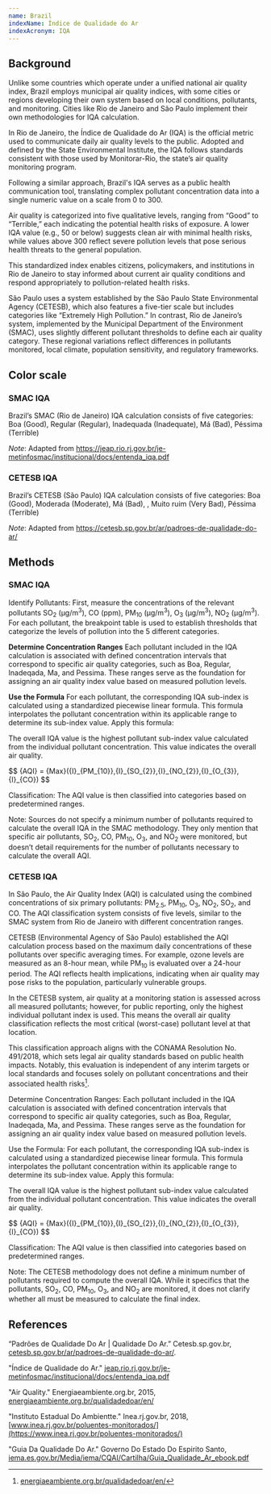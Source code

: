 ```yaml
---
name: Brazil
indexName: Índice de Qualidade do Ar 
indexAcronym: IQA
---
```



## Background

Unlike some countries which operate under a unified national air quality index, Brazil employs municipal air quality indices, with some cities or regions developing their own system based on 
local conditions, pollutants, and monitoring. Cities like Rio de Janeiro and São Paulo implement their own methodologies for IQA calculation. 

In Rio de Janeiro, the Índice de Qualidade do Ar (IQA) is the official metric used to communicate daily air quality levels to the public. Adopted and defined by the State Environmental 
Institute, the IQA follows standards consistent with those used by Monitorar-Rio, the state’s air quality monitoring program.

Following a similar approach, Brazil's IQA serves as a public health communication tool, translating complex pollutant concentration data into a single numeric value on a scale from 0 to 300.

Air quality is categorized into five qualitative levels, ranging from “Good” to “Terrible,” each indicating the potential health risks of exposure. A lower IQA value (e.g., 50 or below) 
suggests clean air with minimal health risks, while values above 300 reflect severe pollution levels that pose serious health threats to the general population.

This standardized index enables citizens, policymakers, and institutions in Rio de Janeiro to stay informed about current air quality conditions and respond appropriately to pollution-related 
health risks.

São Paulo uses a system established by the São Paulo State Environmental Agency (CETESB), which also features a five-tier scale but includes categories like “Extremely High Pollution.” 
In contrast, Rio de Janeiro’s system, implemented by the Municipal Department of the Environment (SMAC), uses slightly different pollutant thresholds to define each air quality category. 
These regional variations reflect differences in pollutants monitored, local climate, population sensitivity, and regulatory frameworks.


## Color scale

### SMAC IQA
Brazil’s SMAC (Rio de Janeiro) IQA calculation consists of five categories: Boa (Good), Regular (Regular), Inadequada (Inadequate), Má (Bad), Péssima (Terrible)

<ColorScale variant="Rio de Janeiro" index="brazil" value={true}/>

_Note_: Adapted from https://jeap.rio.rj.gov.br/je-metinfosmac/institucional/docs/entenda_iqa.pdf


### CETESB IQA
Brazil’s CETESB  (São Paulo) IQA calculation consists of five categories: Boa (Good), Moderada (Moderate), Má (Bad), , Muito ruim (Very Bad), Péssima (Terrible)

<ColorScale variant="São Paulo" index="brazil" value={true} />

_Note_: Adapted from https://cetesb.sp.gov.br/ar/padroes-de-qualidade-do-ar/


## Methods

### SMAC IQA
Identify Pollutants: First, measure the concentrations of the relevant pollutants SO<sub>2</sub> (µg/m<sup>3</sup>), CO (ppm), PM<sub>10</sub> (µg/m<sup>3</sup>), O<sub>3</sub> (µg/m<sup>3</sup>), NO<sub>2</sub> (µg/m<sup>3</sup>). For each pollutant, the breakpoint table 
is used to establish thresholds that categorize the levels of pollution into the 5 different categories. 


<BreakpointsTable variant="Rio de Janeiro" index="brazil" />

**Determine Concentration Ranges** 
Each pollutant included in the IQA calculation is associated with defined concentration intervals that correspond to specific air quality categories, such as Boa, Regular, Inadeqada, 
Ma, and Pessima. These ranges serve as the foundation for assigning an air quality index value based on measured pollution levels. 

**Use the Formula** 
For each pollutant, the corresponding IQA sub-index is calculated using a standardized piecewise linear formula. This formula interpolates the pollutant concentration within its 
applicable range to determine its sub-index value. Apply this formula: 

<div class="latex-container">

<PiecewiseLatexDoc label="IQA" />

</div>

The overall IQA value is the highest pollutant sub-index value calculated from the individual pollutant concentration. This value indicates the overall air quality.

<div class="latex-container">
$$
{AQI} = {Max}({I}_{PM_{10}},{I}_{SO_{2}},{I}_{NO_{2}},{I}_{O_{3}}, {I}_{CO})
$$
</div>

Classification: The AQI value is then classified into categories based on predetermined ranges.


<Admonition type="note">

Note: Sources do not specify a minimum number of pollutants required to calculate the overall IQA in the SMAC methodology. 
They only mention that specific air pollutants, SO<sub>2</sub>, CO, PM<sub>10</sub>, O<sub>3</sub>, and NO<sub>2</sub> were monitored, but doesn’t detail requirements 
for the number of pollutants necessary to calculate the overall AQI. 

</Admonition>


<AqiCalculator
  client:only="solid"
  index="brazil"
  acronym={frontmatter.indexAcronym}
/>


### CETESB IQA
In São Paulo, the Air Quality Index (AQI) is calculated using the combined concentrations of six primary pollutants: PM<sub>2.5</sub>, PM<sub>10</sub>, O<sub>3</sub>, NO<sub>2</sub>, SO<sub>2</sub>, and CO. The AQI 
classification system consists of five levels, similar to the SMAC system from Rio de Janeiro with different concentration ranges. 


CETESB (Environmental Agency of São Paulo) established the AQI calculation process based on the maximum daily concentrations of these pollutants over specific averaging
times. For example, ozone levels are measured as an 8-hour mean, while PM<sub>10</sub> is evaluated over a 24-hour period. The AQI reflects health implications, indicating when 
air quality may pose risks to the population, particularly vulnerable groups.

<BreakpointsTable variant="São Paulo" index="brazil" />

In the CETESB system, air quality at a monitoring station is assessed across all measured pollutants; however, for public reporting, only the highest individual pollutant 
index is used. This means the overall air quality classification reflects the most critical (worst-case) pollutant level at that location.

This classification approach aligns with the CONAMA Resolution No. 491/2018, which sets legal air quality standards based on public health impacts. Notably, this evaluation 
is independent of any interim targets or local standards and focuses solely on pollutant concentrations and their associated health risks[^1].


Determine Concentration Ranges: Each pollutant included in the IQA calculation is associated with defined concentration intervals that correspond to specific air quality 
categories, such as Boa, Regular, Inadeqada, Ma, and Pessima. These ranges serve as the foundation for assigning an air quality index value based on measured pollution levels. 

Use the Formula: For each pollutant, the corresponding IQA sub-index is calculated using a standardized piecewise linear formula. This formula interpolates the pollutant concentration 
within its applicable range to determine its sub-index value. Apply this formula: 

<div class="latex-container">

<PiecewiseLatexDoc label="IQA" />

</div>

The overall IQA value is the highest pollutant sub-index value calculated from the individual pollutant concentration. This value indicates the overall air quality.


<div class="latex-container">
$$
{AQI} = {Max}({I}_{PM_{10}},{I}_{SO_{2}},{I}_{NO_{2}},{I}_{O_{3}}, {I}_{CO})
$$
</div>

Classification: The AQI value is then classified into categories based on predetermined ranges.

<Admonition type="note">

Note: The CETESB methodology does not define a minimum number of pollutants required to compute 
the overall IQA. While it specifics that the pollutants, SO<sub>2</sub>, CO, PM<sub>10</sub>, O<sub>3</sub>, and NO<sub>2</sub> are monitored, 
it does not clarify whether all must be measured to calculate the final index. 

</Admonition>




## References

“Padrões de Qualidade Do Ar | Qualidade Do Ar.” Cetesb.sp.gov.br, [cetesb.sp.gov.br/ar/padroes-de-qualidade-do-ar/](cetesb.sp.gov.br/ar/padroes-de-qualidade-do-ar/).

"Índice de Qualidade do Ar." [jeap.rio.rj.gov.br/je-metinfosmac/institucional/docs/entenda_iqa.pdf](https://jeap.rio.rj.gov.br/je-metinfosmac/institucional/docs/entenda_iqa.pdf)

"Air Quality." Energiaeambiente.org.br, 2015, [energiaeambiente.org.br/qualidadedoar/en/](https://energiaeambiente.org.br/qualidadedoar/en/)

"Instituto Estadual Do Ambientte." Inea.rj.gov.br, 2018, [www.inea.rj.gov.br/poluentes-monitorados/](https://www.inea.rj.gov.br/poluentes-monitorados/)

"Guia Da Qualidade Do Ar." Governo Do Estado Do Espirito Santo, [iema.es.gov.br/Media/iema/CQAI/Cartilha/Guia_Qualidade_Ar_ebook.pdf](https://iema.es.gov.br/Media/iema/CQAI/Cartilha/Guia_Qualidade_Ar_ebook.pdf)


[^1]: [energiaeambiente.org.br/qualidadedoar/en/](https://energiaeambiente.org.br/qualidadedoar/en/)